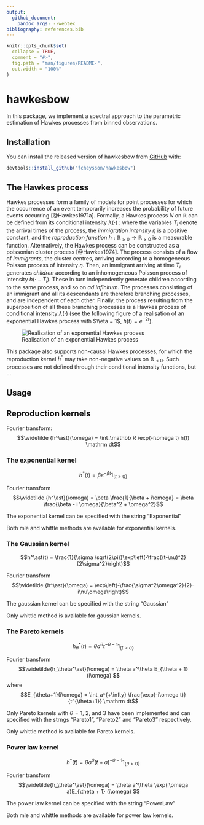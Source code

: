 ```yaml
---
output: 
  github_document:
    pandoc_args: --webtex
bibliography: references.bib
---
```


<!-- README.md is generated from README.Rmd. Please edit that file -->

```r
knitr::opts_chunk$set(
  collapse = TRUE,
  comment = "#>",
  fig.path = "man/figures/README-",
  out.width = "100%"
)
```
# hawkesbow

<!-- badges: start -->
<!-- badges: end -->

In this package, we implement a spectral approach to the parametric estimation of Hawkes processes from binned observations.

## Installation

You can install the released version of hawkesbow from [GitHub](https://github.com/fcheysson/hawkesbow) with:

``` r
devtools::install_github("fcheysson/hawkesbow")
```

## The Hawkes process

Hawkes processes form a family of models for point processes for which the occurrence of an event temporarily increases the probability of future events occurring [@Hawkes1971a].
Formally, a Hawkes process $N$ on $\mathbb R$ can be defined from its conditional intensity $\lambda(\cdot)$ :
\begin{align*}
\lambda(t) &= \eta + \int_{-\infty}^t h(t-u) N(\mathrm du)
&= \eta + \sum_{T_i < t} h(t - T_i),
\end{align*}
where the variables $T_i$ denote the arrival times of the process, the *immigration intensity* $\eta$ is a positive constant, and the *reproduction function* $h: \mathbb R_{\ge 0} \rightarrow \mathbb R_{\ge 0}$ is a measurable function.
Alternatively, the Hawkes process can be constructed as a poissonian cluster process [@Hawkes1974].
The process consists of a flow of *immigrants*, the cluster centres, arriving according to a homogeneous Poisson process of intensity $\eta$. 
Then, an immigrant arriving at time $T_i$ generates *children* according to an inhomogeneous Poisson process of intensity $h(\cdot - T_i)$. 
These in turn independently generate children according to the same process, and so on *ad infinitum*.
The processes consisting of an immigrant and all its descendants are therefore branching processes, and are independent of each other.
Finally, the process resulting from the superposition of all these branching processes is a Hawkes process of conditional intensity $\lambda(\cdot)$ (see the following figure of a realisation of an exponential Hawkes process with $\\eta = 1$, $h(t) = e^{-2t}$).

![Realisation of an exponential Hawkes process](man/figures/hawkes.png)

This package also supports non-causal Hawkes processes, for which the reproduction kernel $h^\ast$ may take non-negative values on $\mathbb R_{\le 0}$.
Such processes are not defined through their conditional intensity functions, but ...

## Usage



## Reproduction kernels

Fourier transform:
$$\widetilde {h^\ast}(\omega) = \int_\mathbb R \exp(-i\omega t) h(t) \mathrm dt$$

### The exponential kernel

$$h^\ast(t) = \beta e^{-\beta t} 1_{\{t > 0\}}$$

Fourier transform
$$\widetilde {h^\ast}(\omega) = \beta \frac{1}{\beta + i\omega} = \beta \frac{\beta - i \omega}{\beta^2 + \omega^2}$$

The exponential kernel can be specified with the string "Exponential"

Both mle and whittle methods are available for exponential kernels.

### The Gaussian kernel

$$h^\ast(t) = \frac{1}{\sigma \sqrt(2\pi)}\exp\left(-\frac{(t-\nu)^2}{2\sigma^2}\right)$$

Fourier transform
$$\widetilde {h^\ast}(\omega) = \exp\left(-\frac{\sigma^2\omega^2}{2}-i\nu\omega\right)$$

The gaussian kernel can be specified with the string "Gaussian"

Only whittle method is available for gaussian kernels.

### The Pareto kernels

$$h_\theta^\ast(t) = \theta a^\theta t^{-\theta - 1} 1_{\{t > a\}}$$

Fourier transform
$$\widetilde{h_\theta^\ast}(\omega) = \theta a^\theta E_{\theta + 1} (i\omega) $$
where
$$E_{\theta+1}(i\omega) = \int_a^{+\infty} \frac{\exp(-i\omega t)}{t^{\theta+1}} \mathrm dt$$

Only Pareto kernels with $\theta = 1$, $2$, and $3$ have been implemented and can specified with the strngs "Pareto1", "Pareto2" and "Pareto3" respectively.

Only whittle method is available for Pareto kernels.

### Power law kernel

$$h^\ast(t) = \theta a^\theta (t+a)^{-\theta-1} 1_{\{\theta > 0 \}}$$

Fourier transform
$$\widetilde{h_\theta^\ast}(\omega) = \theta a^\theta \exp(i\omega a)E_{\theta + 1} (i\omega) $$

The power law kernel can be specified with the string "PowerLaw"

Both mle and whittle methods are available for power law kernels.



